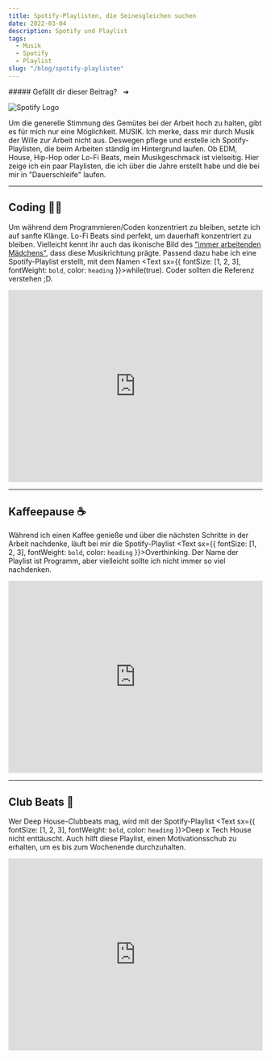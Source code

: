 ```yaml
---
title: Spotify-Playlisten, die Seinesgleichen suchen
date: 2022-03-04
description: Spotify und Playlist
tags:
  - Musik
  - Spotify
  - Playlist
slug: "/blog/spotify-playlisten"
---
```



<div class="img_container" style={{
display : 'flex',
justifyContent : 'center',
boxShadow: '0px 0px 10px #bfbfbf'
}}>
    <div
        style={{
              height: 'auto',
              maxWidth: '70%',
              marginTop: '20px',
              marginBottom: '20px'
              }}>
                    ##### Gefällt dir dieser Beitrag? &nbsp; ➜
      </div>
    <div
        style={{
              height: 'auto',
              Width: 'auto',
              borderRadius: '50%',
              marginTop: '20px',
              marginBottom: '20px'
              }}> 
              <div style={{ 
                textAlign: 'center',
                fontSize: '1.17em'
                }}>              
                <Provider apiKey="pt_1001ee5782af406d9e47a1994b7979">
                    <LikeButton
                    namespace="spotify"
                    id="like1"
                    hideCounterIfLessThan="10"
                    component={LikeButton.templates.Twitter}
                    />
              </Provider>  
              </div>
              </div>
</div>

![Spotify Logo](./spotify-logo.png)

Um die generelle Stimmung des Gemütes bei der Arbeit hoch zu halten, gibt es für mich nur eine Möglichkeit. MUSIK.
Ich merke, dass mir durch Musik der Wille zur Arbeit nicht aus. Deswegen pflege und erstelle ich Spotify-Playlisten, die beim Arbeiten ständig im Hintergrund laufen.
Ob EDM, House, Hip-Hop oder Lo-Fi Beats, mein Musikgeschmack ist vielseitig.
Hier zeige ich ein paar Playlisten, die ich über die Jahre erstellt habe und die bei mir in "Dauerschleife" laufen.


---

## Coding 👨‍💻

Um während dem Programmieren/Coden konzentriert zu bleiben, setzte ich auf sanfte Klänge. Lo-Fi Beats sind perfekt, um dauerhaft konzentriert zu bleiben.
Vielleicht kennt ihr auch das ikonische Bild des ["immer arbeitenden Mädchens"](https://www.youtube.com/watch?v=lTRiuFIWV54), dass diese Musikrichtung prägte. Passend dazu habe ich eine Spotify-Playlist erstellt,
mit dem Namen <Text sx={{ fontSize: [1, 2, 3], fontWeight: `bold`, color: `heading` }}>while(true)</Text>. Coder sollten die Referenz verstehen ;D.

<iframe style={{borderRadius: '12px'}}
src="https://open.spotify.com/embed/playlist/4gwSMPxoYHfpdyzH9xF4KZ?utm_source=generator"
width="100%" height="380" frameBorder="0"
allowfullscreen="" allow="autoplay; clipboard-write; encrypted-media;
fullscreen; picture-in-picture">
</iframe>

---

## Kaffeepause ☕

Während ich einen Kaffee genieße und über die nächsten Schritte in der Arbeit nachdenke, läuft bei mir die Spotify-Playlist <Text sx={{ fontSize: [1, 2, 3], fontWeight: `bold`, color: `heading` }}>Overthinking</Text>.
Der Name der Playlist ist Programm, aber vielleicht sollte ich nicht immer so viel nachdenken.

<iframe style={{borderRadius: '12px'}}
src="https://open.spotify.com/embed/playlist/1fZOqF4IcPLSrprRIprTEp?utm_source=generator"
width="100%" height="380" frameBorder="0"
allowfullscreen="" allow="autoplay; clipboard-write; encrypted-media;
fullscreen; picture-in-picture">
</iframe>

---

## Club Beats 🎵

Wer Deep House-Clubbeats mag, wird mit der Spotify-Playlist <Text sx={{ fontSize: [1, 2, 3], fontWeight: `bold`, color: `heading` }}>Deep x Tech House</Text> nicht enttäuscht.
Auch hilft diese Playlist, einen Motivationsschub zu erhalten, um es bis zum Wochenende durchzuhalten.

<iframe style={{borderRadius: '12px'}}
src="https://open.spotify.com/embed/playlist/1gRxQp9ZQghdQHzDH6F2pA?utm_source=generator"
width="100%" height="380" frameBorder="0"
allowfullscreen="" allow="autoplay; clipboard-write; encrypted-media;
fullscreen; picture-in-picture">
</iframe>